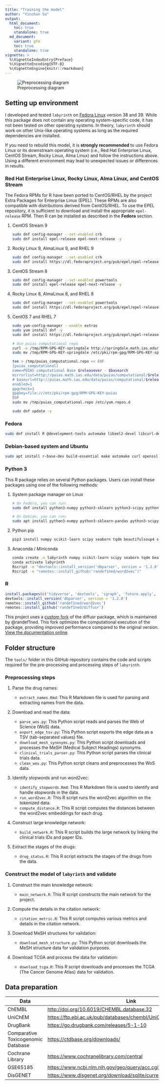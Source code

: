 ```yaml
---
title: "Training the model"
author: "Yinchun Su"
output:
  html_document:
    toc: true
    standalone: true
  md_document:
    variant: gfm
    toc: true
    standalone: true
vignette: >
  %\VignetteIndexEntry{Preface}
  %\VignetteEncoding{UTF-8}
  %\VignetteEngine{knitr::rmarkdown}
---
```



![Preprocessing diagram](img/preprocess.jpg)


## Setting up environment

I developed and tested `labyrinth` on [Fedora Linux](https://fedoraproject.org) version 38 and 39. While this package does not contain any operating system-specific code, it has not been tested on other operating systems. In theory, `labyrinth` should work on other Unix-like operating systems as long as the required dependencies are installed.

If you need to rebuild this model, it is **strongly recommended** to use Fedora Linux or its downstream operating system (i.e., Red Hat Enterprise Linux, CentOS Stream, Rocky Linux, Alma Linux) and follow the instructions above. Using a different environment may lead to unexpected issues or differences in results.

### Red Hat Enterprise Linux, Rocky Linux, Alma Linux, and CentOS Stream

The Fedora RPMs for R have been ported to CentOS/RHEL by the project Extra Packages for Enterprise Linux (EPEL). These RPMs are also compatible with distributions derived from CentOS/RHEL. 
To use the EPEL repository, it is sufficient to download and install the appropriate `epel-release` RPM. Then R can be installed as described in the **Fedora** section.

1. CentOS Stream 9

   ``` bash
   sudo dnf config-manager --set-enabled crb
   sudo dnf install epel-release epel-next-release -y
   ```

2. Rocky Linux 9, AlmaLinux 9, and RHEL 9

   ``` bash
   sudo dnf config-manager --set-enabled crb
   sudo dnf install https://dl.fedoraproject.org/pub/epel/epel-release-latest-9.noarch.rpm -y
    ```

3. CentOS Stream 8

   ``` bash
   sudo dnf config-manager --set-enabled powertools
   sudo dnf install epel-release epel-next-release -y
   ```

4. Rocky Linux 8, AlmaLinux 8, and RHEL 8

   ``` bash
   sudo dnf config-manager --set-enabled powertools
   sudo dnf install https://dl.fedoraproject.org/pub/epel/epel-release-latest-8.noarch.rpm -y
   ```

5. CentOS 7 and RHEL 7

   ``` bash
   sudo yum-config-manager --enable extras
   sudo yum install dnf -y
   sudo dnf install https://dl.fedoraproject.org/pub/epel/epel-release-latest-7.noarch.rpm -y
   
   # Use puias computational repo
   curl -o /tmp/RPM-GPG-KEY-springdale http://springdale.math.ias.edu/data/puias/7/x86_64/os/RPM-GPG-KEY-springdale
   sudo mv /tmp/RPM-GPG-KEY-springdale /etc/pki/rpm-gpg/RPM-GPG-KEY-springdale
   
   tee > /tmp/puias_computational.repo << EOF
   [puias_computational]
   name=PUIAS computational Base $releasever - $basearch
   mirrorlist=http://puias.math.ias.edu/data/puias/computational/$releasever/$basearch/mirrorlist
   # baseurl=http://puias.math.ias.edu/data/puias/computational/$releasever/$basearch
   enabled=1
   gpgcheck=1
   gpgkey=file:///etc/pki/rpm-gpg/RPM-GPG-KEY-puias
   EOF
   sudo mv /tmp/puias_computational.repo /etc/yum.repos.d
   
   sudo dnf update -y
   ```

### Fedora

``` bash
sudo dnf install R @development-tools automake libxml2-devel libcurl-devel fontconfig-devel openssl-devel harfbuzz-devel fribidi-devel libgit2-devel freetype-devel libpng-devel libtiff-devel libjpeg-devel python3-pip ghostscript pandoc R-flexiblas flexiblas-*
```

### Debian-based system and Ubuntu

``` bash
sudo apt install r-base-dev build-essential make automake curl openssl libxml2-dev libcurl4-openssl-dev libfontconfig1-dev libssl-dev libharfbuzz-dev libfribidi-dev libgit2-dev libfreetype6-dev libpng-dev libtiff5-dev libjpeg-dev python3-pip ghostscript pandoc libopenblas-dev libopenblas-openmp-dev
```

### Python 3

This R package relies on several Python packages. Users can install these packages using one of the following methods:

1. System package manager on Linux
  
   ``` bash
   # On Fedora, you can run:
   sudo dnf install python3-numpy python3-sklearn python3-scipy python3-seaborn python3-tqdm python3-beautifulsoup4 python3-selenium python3-lxml 
   
   # On Debian, you can run:
   sudo apt install python3-numpy python3-sklearn-pandas python3-scipy python3-seaborn python3-tqdm python3-bs4 python3-selenium python3-lxml
  ```

2. Python pip

   ``` bash
   pip3 install numpy scikit-learn scipy seaborn tqdm beautifulsoup4 selenium lxml
   ```

3. Anaconda / Miniconda

   ``` bash
   conda create -n labyrinth numpy scikit-learn scipy seaborn tqdm beautifulsoup4 selenium lxml r-tidyverse r-devtools r-rcppeigen r-rcppprogress r-fastmatch r-rpca r-future.apply r-pbapply r-dbi r-rsqlite r-bursts r-patchwork r-furrr r-datapreparation r-tokenizers r-reticulate r-knitr r-progressr r-future.callr r-hrbrthemes r-proc r-ggthemes r-meta r-ggally r-matrixtests r-corrplot r-statix bioconductor-tcgabiolinks bioconductor-clusterprofiler bioconductor-fgsea bioconductor-deseq2 bioconductor-m3c -c bioconda -c conda-forge
   conda activate labyrinth
   Rscript -e "devtools::install_version('dbparser', version = '1.2.0')"
   Rscript -e "remotes::install_github('randef1ned/word2vec')"
   ```

### R

``` r
install.packages(c('tidyverse', 'devtools', 'igraph', 'future.apply', 'pbapply', 'DBI', 'RSQLite', 'bursts', 'patchwork', 'furrr', 'M3C', 'dataPreparation', 'tokenizers', 'reticulate', 'magrittr', 'knitr', 'progressr', 'future.callr', 'hrbrthemes', 'pROC', 'ggthemes', 'meta', 'GGally', 'matrixTests', 'rstatix', 'corrplot', 'BiocManager'))
devtools::install_version('dbparser', version = '1.2.0')
remotes::install_github('randef1ned/word2vec')
remotes::install_github('randef1ned/diffusr')
```
This project uses a [custom fork](https://github.com/randef1ned/diffusr) of the diffusr package, which is maintained by @randef1ned. This fork optimizes the computational execution of the package, providing improved performance compared to the original version. [View the documentation online](https://diffusr.yinchun.su/).


## Folder structure

The `tools/` folder in this GitHub repository contains the code and scripts required for the pre-processing and processing steps of `labyrinth`.

### Preprocessing steps

1. Parse the drug names:

   - `extract_names.Rmd`: This R Markdown file is used for parsing and extracting names from the data.

2. Download and read the data:

   - `parse_wos.py`: This Python script reads and parses the Web of Science (WoS) data.
   - `export_edge_tsv.py`: This Python script exports the edge data as a TSV (tab-separated values) file.
   - `download_mesh_synonyms.py`: This Python script downloads and processes the MeSH (Medical Subject Headings) synonyms.
   - `clinical_trials_parser.py`: This Python script parses the clinical trials data.
   - `clean_wos.py`: This Python script cleans and preprocesses the WoS data.

3. Identify stopwords and run word2vec:

   - `identify_stopwords.Rmd`: This R Markdown file is used to identify and handle stopwords in the data.
   - `run_word2vec.R`: This R script runs the word2vec algorithm on the tokenized data.
   - `compute_distance.R`: This R script computes the distances between the word2vec embeddings for each drug.

4. Construct large knowledge network:

   - `build_network.R`: This R script builds the large network by linking the clinical trials IDs and paper IDs.
  
5. Extract the stages of the drugs:

   - `drug_status.R`: This R script extracts the stages of the drugs from the data.

### Construct the model of `labyrinth` and validate

1. Construct the main knowledge network:

   - `main_network.R`: This R script constructs the main network for the project.

2. Compute the details in the citation network:

   - `citation_metric.R`: This R script computes various metrics and details in the citation network.

3. Download MeSH structures for validation:

   - `download_mesh_structure.py`: This Python script downloads the MeSH structure data for validation purposes.

4. Download TCGA and process the data for validation:

   - `download_tcga.R`: This R script downloads and processes the TCGA (The Cancer Genome Atlas) data for validation.


## Data preparation

| Data | Link |
| --- | --- |
| ChEMBL | <http://doi.org/10.6019/CHEMBL.database.32> |
| UniChEM | <https://ftp.ebi.ac.uk/pub/databases/chembl/UniChem/data/table_dumps/> |
| DrugBank | <https://go.drugbank.com/releases/5-1-10> |
| Comparative Toxicogenomic Database | <https://ctdbase.org/downloads/> |
| Cochrane Library | <https://www.cochranelibrary.com/central> |
| GSE65185 | <https://www.ncbi.nlm.nih.gov/geo/query/acc.cgi?acc=GSE65185> |
| DisGENET | <https://www.disgenet.org/download/sqlite/current/2020> |


